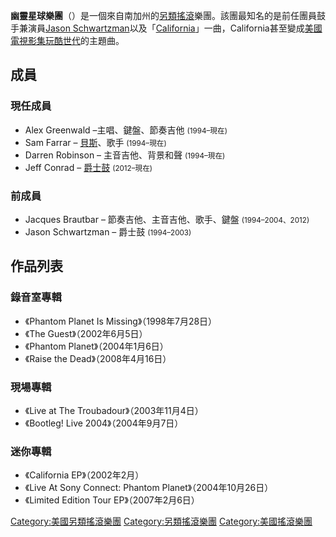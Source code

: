 {{expand|time=2017-07-02T01:19:25+00:00}}
{{Infobox musical artist
| name            = {{lang|en|Phantom Planet}}<br>幽靈星球樂團
| image           = File:Phantom planet.jpg
| caption         = 2008年8月17日，幽靈星球樂團在[[費城|費城]]的演出
| landscape       = yes
| background      = group_or_band
| alias           = 3EB
| origin          = {{USA}}[[加利福尼亞州|加州]][[洛杉磯郡|洛杉磯郡]]
| genre           = {{flatlist|
* [[另類搖滾|另類搖滾]]
* [[車庫搖滾|車庫搖滾]]
* [[流行搖滾|流行搖滾]]
* [[強力流行|強力流行]]
}}
| years_active    = {{hlist|{{start date|1994}}–{{end date|2008}}|{{start date|2011}}–{{end date|2012}}}}(目前處於休團狀態)
| label           = {{hlist|[[拉麵工坊|Fueled by Ramen]]|{{link-en|Daylight|Daylight Records}}|[[史詩唱片|Epic]]|{{link-en|MCA|MCA Records}}|[[格芬唱片公司|Geffen]]|[[新視鏡唱片|Interscope]]}}
| website         = {{url|phantomplanet.com}}
| associated_acts = 
| current_members = 
* Alex Greenwald
* Sam Farrar
* Darren Robinson
* Jeff Conrad
| past_members    = 
* Jason Schwartzman
* Jacques Brautbar
}}

'''幽靈星球樂團'''（{{lang-en|Phantom Planet}}）是一個來自南加州的[[另類搖滾|另類搖滾]]樂團。該團最知名的是前任團員鼓手兼演員[[Jason_Schwartzman|Jason Schwartzman]]以及「[[California|California]]」一曲，California甚至變成[[美國|美國]][[電視影集|電視影集]][[玩酷世代|玩酷世代]]的主題曲。

==成員==
===現任成員===
* Alex Greenwald –主唱、鍵盤、節奏吉他 <small>(1994–現在)</small>
* Sam Farrar – [[電貝斯|貝斯]]、歌手 <small>(1994–現在)</small>
* Darren Robinson – 主音吉他、背景和聲 <small>(1994–現在)</small>
* Jeff Conrad – [[爵士鼓|爵士鼓]] <small>(2012–現在)</small>

===前成員===
* Jacques Brautbar – 節奏吉他、主音吉他、歌手、鍵盤 <small>(1994–2004、2012)</small>
* Jason Schwartzman – 爵士鼓 <small>(1994–2003)</small>

==作品列表==
{{col-begin}}
{{col-2}}
===錄音室專輯===
* 《Phantom Planet Is Missing》（1998年7月28日）
* 《The Guest》（2002年6月5日）
* 《Phantom Planet》（2004年1月6日）
* 《Raise the Dead》（2008年4月16日）

{{col-2}}
===現場專輯===
* 《Live at The Troubadour》（2003年11月4日）
* 《Bootleg! Live 2004》（2004年9月7日）
===迷你專輯===
* 《California EP》（2002年2月）
* 《Live At Sony Connect: Phantom Planet》（2004年10月26日）
* 《Limited Edition Tour EP》（2007年2月6日）
{{col-end}}

{{Authority control}}
[[Category:美國另類搖滾樂團|Category:美國另類搖滾樂團]]
[[Category:另類搖滾樂團|Category:另類搖滾樂團]]
[[Category:美國搖滾樂團|Category:美國搖滾樂團]]